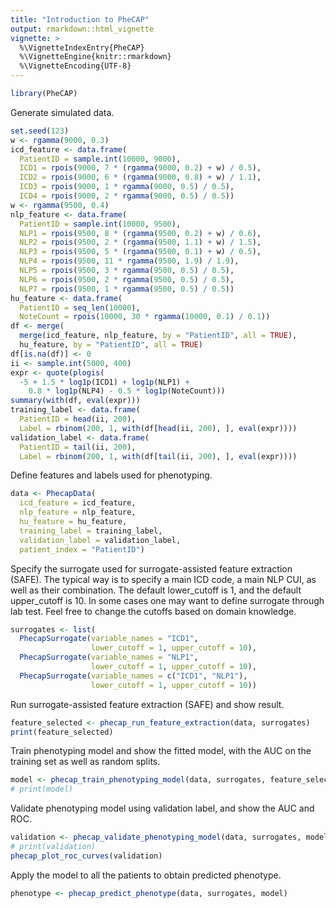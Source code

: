 ```yaml
---
title: "Introduction to PheCAP"
output: rmarkdown::html_vignette
vignette: >
  %\VignetteIndexEntry{PheCAP}
  %\VignetteEngine{knitr::rmarkdown}
  %\VignetteEncoding{UTF-8}
---
```


```r
library(PheCAP)
```

Generate simulated data.

```r
set.seed(123)
w <- rgamma(9000, 0.3)
icd_feature <- data.frame(
  PatientID = sample.int(10000, 9000),
  ICD1 = rpois(9000, 7 * (rgamma(9000, 0.2) + w) / 0.5),
  ICD2 = rpois(9000, 6 * (rgamma(9000, 0.8) + w) / 1.1),
  ICD3 = rpois(9000, 1 * rgamma(9000, 0.5) / 0.5),
  ICD4 = rpois(9000, 2 * rgamma(9000, 0.5) / 0.5))
w <- rgamma(9500, 0.4)
nlp_feature <- data.frame(
  PatientID = sample.int(10000, 9500),
  NLP1 = rpois(9500, 8 * (rgamma(9500, 0.2) + w) / 0.6),
  NLP2 = rpois(9500, 2 * (rgamma(9500, 1.1) + w) / 1.5),
  NLP3 = rpois(9500, 5 * (rgamma(9500, 0.1) + w) / 0.5),
  NLP4 = rpois(9500, 11 * rgamma(9500, 1.9) / 1.9),
  NLP5 = rpois(9500, 3 * rgamma(9500, 0.5) / 0.5),
  NLP6 = rpois(9500, 2 * rgamma(9500, 0.5) / 0.5),
  NLP7 = rpois(9500, 1 * rgamma(9500, 0.5) / 0.5))
hu_feature <- data.frame(
  PatientID = seq_len(10000),
  NoteCount = rpois(10000, 30 * rgamma(10000, 0.1) / 0.1))
df <- merge(
  merge(icd_feature, nlp_feature, by = "PatientID", all = TRUE),
  hu_feature, by = "PatientID", all = TRUE)
df[is.na(df)] <- 0
ii <- sample.int(5000, 400)
expr <- quote(plogis(
  -5 + 1.5 * log1p(ICD1) + log1p(NLP1) +
    0.8 * log1p(NLP4) - 0.5 * log1p(NoteCount)))
summary(with(df, eval(expr)))
training_label <- data.frame(
  PatientID = head(ii, 200),
  Label = rbinom(200, 1, with(df[head(ii, 200), ], eval(expr))))
validation_label <- data.frame(
  PatientID = tail(ii, 200),
  Label = rbinom(200, 1, with(df[tail(ii, 200), ], eval(expr))))
```

Define features and labels used for phenotyping.

```r
data <- PhecapData(
  icd_feature = icd_feature,
  nlp_feature = nlp_feature,
  hu_feature = hu_feature,
  training_label = training_label,
  validation_label = validation_label,
  patient_index = "PatientID")
```

Specify the surrogate used for surrogate-assisted feature extraction (SAFE). The typical way is to specify a main ICD code, a main NLP CUI, as well as their combination. The default lower_cutoff is 1, and the default upper_cutoff is 10. In some cases one may want to define surrogate through lab test. Feel free to change the cutoffs based on domain knowledge.

```r
surrogates <- list(
  PhecapSurrogate(variable_names = "ICD1", 
                  lower_cutoff = 1, upper_cutoff = 10),
  PhecapSurrogate(variable_names = "NLP1", 
                  lower_cutoff = 1, upper_cutoff = 10),
  PhecapSurrogate(variable_names = c("ICD1", "NLP1"), 
                  lower_cutoff = 1, upper_cutoff = 10))
```

Run surrogate-assisted feature extraction (SAFE) and show result.

```r
feature_selected <- phecap_run_feature_extraction(data, surrogates)
print(feature_selected)
```

Train phenotyping model and show the fitted model, with the AUC on the training set as well as random splits.

```r
model <- phecap_train_phenotyping_model(data, surrogates, feature_selected)
# print(model)
```

Validate phenotyping model using validation label, and show the AUC and ROC.

```r
validation <- phecap_validate_phenotyping_model(data, surrogates, model)
# print(validation)
phecap_plot_roc_curves(validation)
```

Apply the model to all the patients to obtain predicted phenotype.

```r
phenotype <- phecap_predict_phenotype(data, surrogates, model)
```

